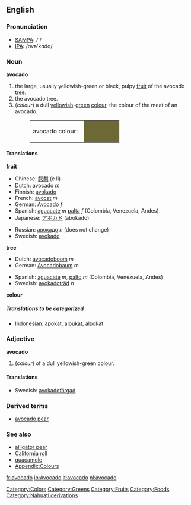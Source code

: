 {{wikipedia}}
==English==

===Pronunciation===
*[[w:SAMPA|SAMPA]]: /'/
*[[w:IPA|IPA]]: /ɑvə'kɑdo/

===Noun===
'''avocado'''
#<!--DefA-->the large, usually yellowish-green or black, pulpy [[fruit]] of the avocado [[tree]].
#<!--DefB-->the avocado tree.
#<!--DefC-->(''colour'') a dull [[yellow]]ish-[[green]] [[color|colour]], the colour of the meat of an avocado.
#:<table><tr><td>avocado colour: &nbsp;</td><td bgcolor="#6D6937" width="80">&nbsp; </td></tr></table>

==== Translations ====
<!--DefA-->'''fruit'''
{{top}}
*Chinese: [[鳄梨]] (è lí)
*Dutch: avocado ''m''
*Finnish: [[avokado]]
*French: [[avocat]] ''m''
*German: [[Avocado]] ''f''
*Spanish: [[aguacate]] ''m'' [[palta]] ''f'' (Colombia, Venezuela, Andes)
*Japanese: [[アボカド]] (abokado)
{{mid}}
*Russian: [[авокадо]] ''n'' (does not change)
*Swedish: [[avokado]]
{{bottom}}

<!--DefB-->'''tree'''
{{top}}
*Dutch: [[avocadoboom]] ''m''
*German: [[Avocadobaum]] ''m''
{{mid}}
*Spanish: [[aguacate]] ''m'', [[palto]] ''m'' (Colombia, Venezuela, Andes)
*Swedish: [[avokadoträd]] ''n''
{{bottom}}

<!--DefC-->'''colour'''
{{top}}
{{mid}}
{{bottom}}

=====Translations to be categorized=====
{{checktrans}}
<!--Remove this section once all of the translations below have been moved into the tables above.-->
*Indonesian: [[apokat]], [[alpukat]], [[alpokat]]

===Adjective===
'''avocado'''
#<!--DefD-->(''colour'') of a dull yellowish-green colour.

====Translations====
{{top}}
{{mid}}
*Swedish: [[avokadofärgad]]
{{bottom}}

===Derived terms===
*[[avocado pear]]

===See also===
*[[alligator pear]]
*[[California roll]]
*[[guacamole]]
*[[Wiktionary_Appendix:Colours|Appendix:Colours]]

[[Category:Colors]]
[[Category:Greens]]
[[Category:Fruits]]
[[Category:Foods]]
[[Category:Nahuatl derivations]]

[[fr:avocado]]
[[io:Avocado]]
[[it:avocado]]
[[nl:avocado]]